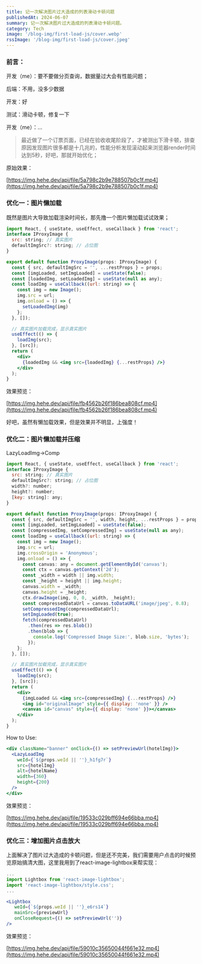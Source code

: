 ```yaml
---
title: 记一次解决图片过大造成的列表滑动卡顿问题
publishedAt: 2024-06-07
summary: 记一次解决图片过大造成的列表滑动卡顿问题。
category: Tech
image: '/blog-img/first-load-js/cover.webp'
rssImage: '/blog-img/first-load-js/cover.jpeg'
---
```


### 前言：

开发（me）：要不要做分页查询，数据量过大会有性能问题；

后端：不用，没多少数据

开发：好

测试：滑动卡顿，修复一下

开发（me）：…

> 最近做了一个订票页面，已经在验收收尾阶段了，才被测出下滑卡顿，排查原因发现图片很多都是十几兆的，性能分析发现滚动起来浏览器render时间达到5秒，好吧，那就开始优化；

原始效果：

[https://img.hehe.dev/api/file/5a798c2b9e788507b0c1f.mp4](https://img.hehe.dev/api/file/5a798c2b9e788507b0c1f.mp4)

### 优化一：图片懒加载

既然是图片大导致加载渲染时间长，那先撸一个图片懒加载试试效果；

```jsx
import React, { useState, useEffect, useCallback } from 'react';
interface IProxyImage {
  src: string; // 真实图片
  defaultImgSrc?: string; // 占位图
}

export default function ProxyImage(props: IProxyImage) {
  const { src, defaultImgSrc = '', ...restProps } = props;
  const [imgLoaded, setImgLoaded] = useState(false);
  const [loadedImg, setLoadedImg] = useState(null as any);
  const loadImg = useCallback((url: string) => {
    const img = new Image();
    img.src = url;
    img.onload = () => {
      setLoadedImg(img)
    };
  }, []);

  // 真实图片加载完成，显示真实图片
  useEffect(() => {
    loadImg(src);
  }, [src]);
  return (
    <div>
      {loadedImg && <img src={loadedImg} {...restProps} />}
    </div>
  );
}

```

效果预览：

[https://img.hehe.dev/api/file/fb4562b26f186bea808cf.mp4](https://img.hehe.dev/api/file/fb4562b26f186bea808cf.mp4)

好吧，虽然有懒加载效果，但是效果并不明显，上强度！

### 优化二：图片懒加载并压缩

LazyLoadImg→Comp

```jsx
import React, { useState, useEffect, useCallback } from 'react';
interface IProxyImage {
  src: string; // 真实图片
  defaultImgSrc?: string; // 占位图
  width?: number;
  height?: number;
  [key: string]: any;
}

export default function ProxyImage(props: IProxyImage) {
  const { src, defaultImgSrc = '', width, height, ...restProps } = props;
  const [imgLoaded, setImgLoaded] = useState(false);
  const [compressedImg, setCompressedImg] = useState(null as any);
  const loadImg = useCallback((url: string) => {
    const img = new Image();
    img.src = url;
    img.crossOrigin = 'Anonymous';
    img.onload = () => {
      const canvas: any = document.getElementById('canvas');
      const ctx = canvas.getContext('2d');
      const _width = width || img.width;
      const _height = height || img.height;
      canvas.width = _width;
      canvas.height = _height;
      ctx.drawImage(img, 0, 0, _width, _height);
      const compressedDataUrl = canvas.toDataURL('image/jpeg', 0.8);
      setCompressedImg(compressedDataUrl);
      setImgLoaded(true);
      fetch(compressedDataUrl)
        .then(res => res.blob())
        .then(blob => {
          console.log('Compressed Image Size:', blob.size, 'bytes');
        });
    };
  }, []);

  // 真实图片加载完成，显示真实图片
  useEffect(() => {
    loadImg(src);
  }, [src]);
  return (
    <div>
      {imgLoaded && <img src={compressedImg} {...restProps} />}
      <img id="originalImage" style={{ display: 'none' }} />
      <canvas id="canvas" style={{ display: 'none' }}></canvas>
    </div>
  );
}

```

How to Use:

```jsx
<div className="banner" onClick={() => setPreviewUrl(hotelImg)}>
  <LazyLoadImg
    weId={`${props.weId || ''}_h1fg7r`}
    src={hotelImg}
    alt={hotelName}
    width={360}
    height={200}
  />
</div>
```

效果预览：

[https://img.hehe.dev/api/file/19533c029bff694e66bba.mp4](https://img.hehe.dev/api/file/19533c029bff694e66bba.mp4)

### 优化三：增加图片点击放大

上面解决了图片过大造成的卡顿问题，但是还不完美，我们需要用户点击的时候预览原始搞清大图，这里我用到了react-image-lightbox来帮实现：

```jsx
...
import Lightbox from 'react-image-lightbox';
import 'react-image-lightbox/style.css';
...

<Lightbox
   weId={`${props.weId || ''}_e6rs14`}
   mainSrc={previewUrl}
   onCloseRequest={() => setPreviewUrl('')}
/>
```

效果预览：

[https://img.hehe.dev/api/file/59010c35650044f661e32.mp4](https://img.hehe.dev/api/file/59010c35650044f661e32.mp4)
